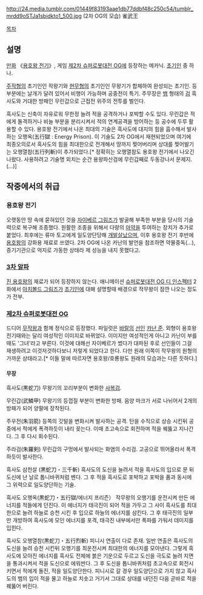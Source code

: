 http://24.media.tumblr.com/01449f83193aae1db77ddbf48c250c54/tumblr_mrdd9oSTJa1sbidkto1_500.jpg
(2차 OG의 모습)
雀武王

[[목차]]
== 설명 ==
[[만화]] 《[[용호왕 전기]]》, 게임 [[제2차 슈퍼로봇대전 OG]]에 등장하는 메카닉. [[초기인]] 중 하나.

[[주작]]형의 초기인인 작왕기와 [[현무]]형의 초기인인 무왕기가 합체하여 완성되는 초기인. 등 부분에는 날개가 달려 있어서 비행이 가능하며 공중전이 특기. 주무장은 [[뱀]] 형태의 [[검]] 흑사도와 거대한 방패인 무린갑으로 근접전 위주의 전투를 벌인다.

흑사도는 신축이 자유로워 무한정 늘려 적을 공격하거나 포박할 수도 있다. 무린갑은 적에게 돌격하거나 비늘 부분을 분리시켜서 적의 연계공격을 방어하는 등 공수에 두루 활용할 수 있다. 용호왕 전기에서 나온 최대의 기술은 흑사도에 대지의 힘을 흡수해서 발사하는 오행옥(五行獄 : Energy Prison). 이 기술도 2차 OG에서 재현되었으며 여기에 최종오의로서 흑사도의 힘을 최대한으로 전개해서 땅까지 찢어버리며 상대를 찢어발기는 오행열참(五行列斬)이 추가되었다.[* 정확히는 오행열참도 용호왕 전기에서 나오긴 나왔다. 사용하려고 기술명 외치는 순간 용왕파산검에 무린갑째로 두동강나서 문제지.(...)]

== 작중에서의 취급 ==
=== 용호왕 전기 ===
오랫동안 땅 속에 묻혀있던 것을 [[자이베르 그림즈]]가 발굴해 부족한 부분을 당시의 기술력으로 복구해 조종했다. 원활한 조종을 위해서 다량의 [[마약]]을 투여하는 장치가 추가로 붙었다. 최후에는 류마 토고에게 일도양단당해 [[개발살]]났으며, 이후 용호왕 전기 후반에 [[용호왕]]의 강화용 재료로 쓰였다. 2차 OG에 나온 카난의 발언을 참조하면 약물중독(...), 증기기관으로 억지로 가동한 상태라 제 성능을 내지 못했다고.

=== [[3차 알파]] ===
[[진 용호왕]]의 재료가 되어 등장하지 않는다. 애니메이션 [[슈퍼로봇대전 OG 디 인스펙터]] 2화에서 [[아치볼드 그림즈]]가 [[초기인]]에 대해 설명할때 배경으로 작무왕이 잠깐 나오는 정도가 전부.

=== [[제2차 슈퍼로봇대전 OG]] ===
{{{#!html
<iframe width="560" height="315" src="http://www.youtube.com/embed/zd3ZrgLvsZs" frameborder="0" allowfullscreen></iframe>
}}}
드디어 [[무작왕]]과 함께 정식으로 등장했다. 파일럿은 [[바랄]]의 [[선인]] [[카난 준]]. 외형이 용호왕 전기때와는 달리 여성적인 이미지로 바뀌었다. 이미지만 여성적인게 아니고 카난이 부를 때도 '그녀'라고 부른다. 이것에 대해선 자이베르가 썼다가 대파된 후로 선인들이 그걸 재생하려고 이것저것하다보니 저렇게 되었다고 한다. 다만 원래 이쪽이 작무왕의 원형의 가까운 상태라고.[* 이들 말에 따르자면 용호왕/호룡왕도 원래의 모습과는 다른 듯하다.]

==== 무장 ====
흑사도(黒蛇刀)
무왕기의 꼬리부분이 변화한 [[사복검]].

무린갑(武鱗甲)
무왕기의 등껍질 부분이 변화한 방패. 음양 마크가 서로 나뉘어서 2개의 방패가 되어 양팔에 장착된다.

주우전(朱羽箭)
등쪽의 깃털을 변화시켜 발사하는 공격. 탄을 수직으로 상승 시킨뒤 공중에서 적에게 폭격하듯이 내리 꽂는다. 이때 초고속으로 회전하며 적을 꿰뚫고 지나간다. 그 후 다시 회수된다.

주라검(朱羅剣)
무린갑의 구멍에서 발사되는 화염의 수리검. 고공으로 뛰어올라서 폭격하듯이 발사한다.

흑사도 삼천살 (黒蛇刀・三千斬)
흑사도의 도신을 늘려서 적을 흑사도의 입으로 문 뒤 도신에 난 날로 톱니바퀴처럼 벤다. 그 후 적을 흑사도로 포박하고 포박을 품과 동시에 그 위력으로 일도양단하는 기술.

흑사도 오행옥(黒蛇刀・五行獄/에너지 프리즌）
작무왕의 오행기를 운전시켜 만든 에너지를 적들에게 던진다. 이 에너지가 태극진이 되어 적을 가두고 그 사이 흑사도를 최대한으로 늘려 하늘로 승천 시킨 후 입으로 하늘의 에너지를 삼킨다. 그 후 태극진의 일부만 개방하여 흑사도에 모인 에너지를 포격, 태극진 내부에서만 폭파를 가둬서 데미지를 입힌다.

흑사도 오행열참(黒蛇刀・五行烈斬)
피니시 연출이 다로 존재. 일반 연출은 흑사도의 도신을 늘려 승천 시킨뒤 오행기를 최운전시켜 최대한의 에너지를 모아낸다. 그렇게 흑사도에 모아진 에너지를 흑사도 전체에 붉은 기운으로 두르고 도신을 극도로 늘려 지면을 통과시켜서 적을 도신으로 에워싼다. 그 후 도신을 톱니바퀴처럼 초고속으로 회전시키면서 적에게 돌진, 적을 일도양단한다. 피니시로 갈 경우 일도양단으로 가지 않고 흑사도의 뱀의 입이 적을 물고 하늘로 치솟고 거기서 그대로 상대를 내던진 다음 곧바로 적을 꿰뚫어 버린다.  
